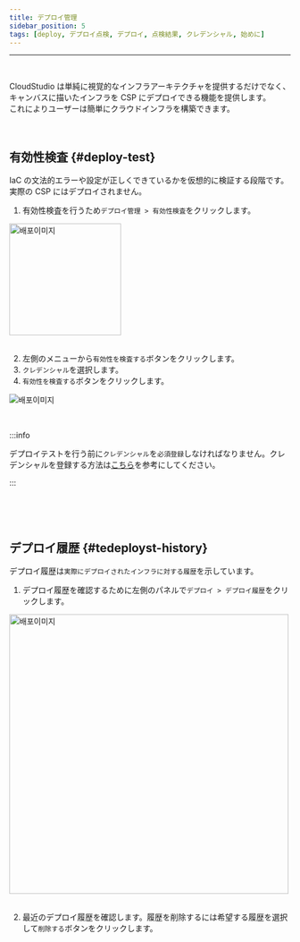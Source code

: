 ```yaml
---
title: デプロイ管理
sidebar_position: 5
tags: [deploy, デプロイ点検, デプロイ, 点検結果, クレデンシャル, 始めに]
---
```



<hr />
<br />

CloudStudio は単純に視覚的なインフラアーキテクチャを提供するだけでなく、 キャンバスに描いたインフラを CSP にデプロイできる機能を提供します。<br /> これによりユーザーは簡単にクラウドインフラを構築できます。

<p>&nbsp;</p>

## 有効性検査 {#deploy-test}

IaC の文法的エラーや設定が正しくできているかを仮想的に検証する段階です。 実際の CSP にはデプロイされません。

1. 有効性検査を行うため`デプロイ管理 > 有効性検査`をクリックします。

<div className={styles.imgWrap}>
    <img src={deploy03} width="200px" alt="배포이미지" />
</div>

<br />

2. 左側のメニューから`有効性を検査する`ボタンをクリックします。
3. `クレデンシャル`を選択します。
4. `有効性を検査する`ボタンをクリックします。

<div className={styles.imgWrap}>
    <img src={deploy02} alt="배포이미지" />
</div>

<p>&nbsp;</p>

:::info

デプロイテストを行う前に`クレデンシャル`を`必須登録`しなければなりません。クレデンシャルを登録する方法は[こちら](/docs/credential/createCredential)を参考にしてください。

:::

<p>&nbsp;</p>
<p>&nbsp;</p>

## デプロイ履歴 {#tedeployst-history}

デプロイ履歴は`実際にデプロイされたインフラに対する履歴`を示しています。

1. デプロイ履歴を確認するために左側のパネルで`デプロイ > デプロイ履歴`をクリックします。

<div className={styles.imgWrap}>
    <img src={deploy01} width="500px" alt="배포이미지" />
</div>

<br />

2. 最近のデプロイ履歴を確認します。履歴を削除するには希望する履歴を選択して`削除する`ボタンをクリックします。
